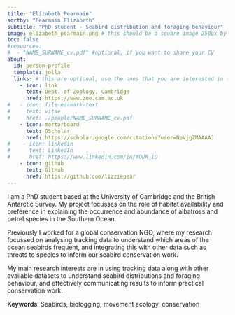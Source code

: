 ```yaml
---
title: "Elizabeth Pearmain"
sortby: "Pearmain Elizabeth"
subtitle: "PhD student - Seabird distribution and foraging behaviour"
image: elizabeth_pearmain.png # this should be a square image 250px by 250px
toc: false
#resources: 
#  - "NAME_SURNAME_cv.pdf" #optional, if you want to share your CV
about:
  id: person-profile
  template: jolla
  links: # this are optional, use the ones that you are interested in (you need at least one, or you need to commone out this line as well)
    - icon: link
      text: Dept. of Zoology, Cambridge
      href: https://www.zoo.cam.ac.uk
#   - icon: file-earmark-text
#     text: vitae
#     href: ./people/NAME_SURNAME_cv.pdf
    - icon: mortarboard
      text: GScholar
      href: https://scholar.google.com/citations?user=NeVjgZMAAAAJ
#    - icon: linkedin
#      text: LinkedIn
#      href: https://www.linkedin.com/in/YOUR_ID
    - icon: github
      text: GitHub
      href: https://github.com/lizziepear
---
```


:::{#person-profile}
:::

I am a PhD student based at the University of Cambridge and the British Antarctic Survey. My project focusses on the role of habitat availability and preference in explaining the occurrence and abundance of albatross and petrel species in the Southern Ocean.

Previously I worked for a global conservation NGO, where my research focussed on analysing tracking data to understand which areas of the ocean seabirds frequent, and integrating this with other data such as threats to species to inform our seabird conservation work.

My main research interests are in using tracking data along with other available datasets to understand seabird distributions and foraging behaviour, and effectively communicating results to inform practical conservation work.

**Keywords**: Seabirds, biologging, movement ecology, conservation

